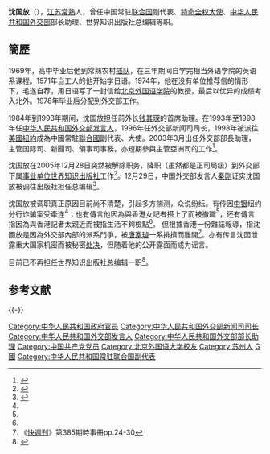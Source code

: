 {{更新|time=2019-02-07T14:26:38+00:00}}
{{Infobox_Person
| name = 沈国放
|image= 
|box_width= 
|occupation=政治人物 
| period =20世紀
| Sex = 男
|birth_date= 1952年
|birth_place= 江苏常熟 
|death_date= 
|death_place= 
| nationality ={{PRC}}
| residence =
| party ={{CPC}}
| religion =
| spouse = 
| relatives = 
|education= [[北京外国语学院|北京外国语学院]]
| past = [[钱其琛|钱其琛]]的首席助理<br>[[中华人民共和国外交部发言人|中华人民共和国外交部发言人]]<br>[[外交部新闻司司长|外交部新闻司司长]]<br>中國常駐[[聯合國|聯合國]]副代表<br>外交部部長助理<br>[[世界知识出版社|世界知识出版社]]总编辑
| work =
| award =
}}

'''沈国放'''（{{bd|1952年|catIdx=S沈}}），[[江苏|江苏]][[常熟|常熟]]人，曾任中国常驻[[联合国|联合国]]副代表、[[特命全权大使|特命全权大使]]、[[中华人民共和国外交部|中华人民共和国外交部]]部长助理、世界知识出版社总编辑等职。

==簡歷==
1969年，高中毕业后他到常熟农村[[插队落户|插队]]，在三年期间自学完相当外语学院的英语系课程。1971年当工人的他开始学日语。1974年，他在没有单位推荐信的情形下，毛遂自荐，用日语写了一封信给[[北京外国语学院|北京外国语学院]]的教授，最后以优异的成绩考入北外。1978年毕业后分配到外交部工作。

1984年到1993年期间，沈国放担任前外长[[钱其琛|钱其琛]]的首席助理。在1993年至1998年任[[中华人民共和国外交部发言人|中华人民共和国外交部发言人]]，1996年任外交部新闻司司长，1998年被派往[[美國|美國]][[紐約|紐約]]成為中國常駐[[聯合國|聯合國]]副代表、大使。2003年3月出任外交部部長助理，主管国际司、新聞司、領事司事務，亦短期參與主管亞洲司的工作<ref>{{cite news|url=http://www1.fmprc.gov.cn/chn/zxxx/t143741.htm|publisher=中國外交部|title=外交部部長助理沈國放2004年7月22日網上答公眾問全文|deadurl=yes|archiveurl=https://web.archive.org/web/20080821192858/http://www.fmprc.gov.cn/chn/zxxx/t143741.htm|archivedate=2008年8月21日}}</ref>。

沈国放在2005年12月28日突然被解除职务，降职（虽然都是正司局级）到外交部下属[[事业单位|事业单位]][[世界知识出版社|世界知识出版社]]工作<ref>{{cite web|url=http://www.cna.tv/stories/china/view/35081/1/gb/.html|publisher=亞洲新聞網|title=中国外长助理沈国放被突然降职|accessdate=2005-12-29|archive-date=2005-12-30|archive-url=https://web.archive.org/web/20051230084802/http://www.cna.tv/stories/china/view/35081/1/gb/.html|dead-url=yes}}</ref>。12月29日，中国外交部发言人[[秦刚|秦刚]]证实沈国放被调往出版社担任总编辑<ref>{{cite news|url=http://www1.881903.com/apps/news/html/news/20051229/2005122915331238100.htm|publisher=商業電台新聞|title=沈國放調任出版社總編輯}}{{dead link|date=2018年3月 |bot=InternetArchiveBot |fix-attempted=yes }}</ref>。

沈国放被调职真正原因目前尚不清楚，引起多方揣测，众说纷纭。有传因[[中国银行|中银]]纽约分行诈骗案受牵连<ref name=fastweekly />；也有傳言他因為與香港女記者搭上了而被撤職<ref name=fastweekly />，还有傳言指因為與香港記者太親近而被指生活不夠檢點<ref name=fastweekly />。
但根據香港一份雜誌報導，指沈國放是因為外交部內部的派系鬥爭，被[[唐家璇|唐家璇]]一系排擠而離開<ref name=fastweekly>《[[快週刊|快週刊]]》第385期時事冊pp.24-30</ref>。亦有传言沈因泄露重大国家机密而被秘密[[处决|处决]]，但随着他的公开露面而成为谣言。

目前已不再担任世界知识出版社总编辑一职<ref>{{Cite web|url=http://ishizhi.cn/web/c_0000000400160008/|title=世界知识出版社-关于我们-高层管理|accessdate=2016-05-31|work=ishizhi.cn|archive-date=2016-08-04|archive-url=https://web.archive.org/web/20160804064759/http://ishizhi.cn/web/c_0000000400160008/|dead-url=no}}</ref>。

==参考文献==
{{Reflist}}

{{-}}
{{中华人民共和国外交部发言人}}

{{DEFAULTSORT:Shen沈}}
[[Category:中华人民共和国政府官员|Category:中华人民共和国政府官员]]
[[Category:中华人民共和国外交部新闻司司长|Category:中华人民共和国外交部新闻司司长]]
[[Category:中华人民共和国外交部发言人|Category:中华人民共和国外交部发言人]]
[[Category:中华人民共和国外交部部长助理|Category:中华人民共和国外交部部长助理]]
[[Category:中国共产党党员|Category:中国共产党党员]]
[[Category:北京外国语大学校友|Category:北京外国语大学校友]]
[[Category:苏州人|Category:苏州人]]
[[Category:沈姓|G國]]
[[Category:中华人民共和国常驻联合国副代表|Category:中华人民共和国常驻联合国副代表]]